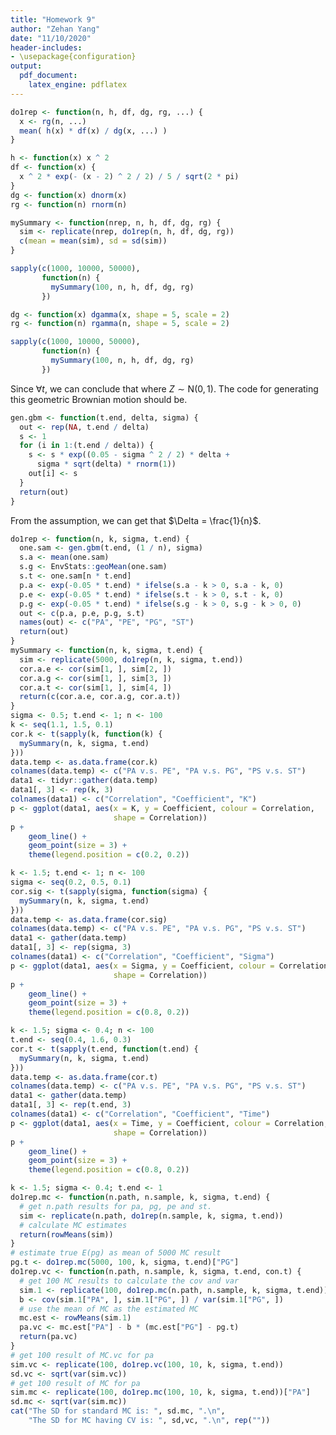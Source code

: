 ```yaml
---
title: "Homework 9"
author: "Zehan Yang"
date: "11/10/2020"
header-includes:
- \usepackage{configuration}
output: 
  pdf_document:
    latex_engine: pdflatex
---
```

\section{Exercise 7.5.1}
\subsection{Problem 1}
```r
do1rep <- function(n, h, df, dg, rg, ...) {
  x <- rg(n, ...)
  mean( h(x) * df(x) / dg(x, ...) )
}

h <- function(x) x ^ 2
df <- function(x) {
  x ^ 2 * exp(- (x - 2) ^ 2 / 2) / 5 / sqrt(2 * pi)
}
dg <- function(x) dnorm(x)
rg <- function(n) rnorm(n)

mySummary <- function(nrep, n, h, df, dg, rg) {
  sim <- replicate(nrep, do1rep(n, h, df, dg, rg))
  c(mean = mean(sim), sd = sd(sim))
}

sapply(c(1000, 10000, 50000), 
       function(n) {
         mySummary(100, n, h, df, dg, rg)
       })
```
\subsection{Problem 2}

\subsection{Problem 3}
```r
dg <- function(x) dgamma(x, shape = 5, scale = 2)
rg <- function(n) rgamma(n, shape = 5, scale = 2)

sapply(c(1000, 10000, 50000), 
       function(n) {
         mySummary(100, n, h, df, dg, rg)
       })
```

\subsection{Problem 4}
\section{Exercise 7.5.2}
\subsection{Problem 1}
Since $\forall t$,
\begin{equation*}
\frac{\text{d}S(t)}{S(t)} = r\text{d}t + \sigma \text{d}W(t),
\end{equation*}
we can conclude that
\begin{equation*}
S(t_i + \Delta) = S(t_i)\exp\left\lbrace (r - \frac{\sigma^2}{2})\Delta +
\sigma\sqrt{\Delta}Z\right\rbrace,
\end{equation*}
where $Z \sim \text{N}(0,1)$.
The code for generating this geometric Brownian motion should be.
```r
gen.gbm <- function(t.end, delta, sigma) {
  out <- rep(NA, t.end / delta)
  s <- 1
  for (i in 1:(t.end / delta)) {
    s <- s * exp((0.05 - sigma ^ 2 / 2) * delta + 
      sigma * sqrt(delta) * rnorm(1))
    out[i] <- s
  }
  return(out)
}
```

\subsection{Problem 2}
From the assumption, we can get that $\Delta = \frac{1}{n}$.
```r
do1rep <- function(n, k, sigma, t.end) {
  one.sam <- gen.gbm(t.end, (1 / n), sigma)
  s.a <- mean(one.sam)
  s.g <- EnvStats::geoMean(one.sam)
  s.t <- one.sam[n * t.end]
  p.a <- exp(-0.05 * t.end) * ifelse(s.a - k > 0, s.a - k, 0)
  p.e <- exp(-0.05 * t.end) * ifelse(s.t - k > 0, s.t - k, 0)
  p.g <- exp(-0.05 * t.end) * ifelse(s.g - k > 0, s.g - k > 0, 0)
  out <- c(p.a, p.e, p.g, s.t)
  names(out) <- c("PA", "PE", "PG", "ST")
  return(out)
}
mySummary <- function(n, k, sigma, t.end) {
  sim <- replicate(5000, do1rep(n, k, sigma, t.end))
  cor.a.e <- cor(sim[1, ], sim[2, ])
  cor.a.g <- cor(sim[1, ], sim[3, ])
  cor.a.t <- cor(sim[1, ], sim[4, ])
  return(c(cor.a.e, cor.a.g, cor.a.t))
}
sigma <- 0.5; t.end <- 1; n <- 100
k <- seq(1.1, 1.5, 0.1)
cor.k <- t(sapply(k, function(k) {
  mySummary(n, k, sigma, t.end)
}))
data.temp <- as.data.frame(cor.k)
colnames(data.temp) <- c("PA v.s. PE", "PA v.s. PG", "PS v.s. ST")
data1 <- tidyr::gather(data.temp)
data1[, 3] <- rep(k, 3)
colnames(data1) <- c("Correlation", "Coefficient", "K")
p <- ggplot(data1, aes(x = K, y = Coefficient, colour = Correlation, 
                       shape = Correlation))
p + 
    geom_line() +
    geom_point(size = 3) +
    theme(legend.position = c(0.2, 0.2))
```
\subsection{Problem 3}
```r
k <- 1.5; t.end <- 1; n <- 100
sigma <- seq(0.2, 0.5, 0.1)
cor.sig <- t(sapply(sigma, function(sigma) {
  mySummary(n, k, sigma, t.end)
}))
data.temp <- as.data.frame(cor.sig)
colnames(data.temp) <- c("PA v.s. PE", "PA v.s. PG", "PS v.s. ST")
data1 <- gather(data.temp)
data1[, 3] <- rep(sigma, 3)
colnames(data1) <- c("Correlation", "Coefficient", "Sigma")
p <- ggplot(data1, aes(x = Sigma, y = Coefficient, colour = Correlation, 
                       shape = Correlation))
p + 
    geom_line() +
    geom_point(size = 3) +
    theme(legend.position = c(0.8, 0.2))
```

\subsection{Problem 4}
```r
k <- 1.5; sigma <- 0.4; n <- 100
t.end <- seq(0.4, 1.6, 0.3)
cor.t <- t(sapply(t.end, function(t.end) {
  mySummary(n, k, sigma, t.end)
}))
data.temp <- as.data.frame(cor.t)
colnames(data.temp) <- c("PA v.s. PE", "PA v.s. PG", "PS v.s. ST")
data1 <- gather(data.temp)
data1[, 3] <- rep(t.end, 3)
colnames(data1) <- c("Correlation", "Coefficient", "Time")
p <- ggplot(data1, aes(x = Time, y = Coefficient, colour = Correlation, 
                       shape = Correlation))
p + 
    geom_line() +
    geom_point(size = 3) +
    theme(legend.position = c(0.8, 0.2))
```

\subsection{Problem 5}
```r
k <- 1.5; sigma <- 0.4; t.end <- 1
do1rep.mc <- function(n.path, n.sample, k, sigma, t.end) {
  # get n.path results for pa, pg, pe and st.
  sim <- replicate(n.path, do1rep(n.sample, k, sigma, t.end)) 
  # calculate MC estimates
  return(rowMeans(sim))
}
# estimate true E(pg) as mean of 5000 MC result
pg.t <- do1rep.mc(5000, 100, k, sigma, t.end)["PG"]
do1rep.vc <- function(n.path, n.sample, k, sigma, t.end, con.t) {
  # get 100 MC results to calculate the cov and var
  sim.1 <- replicate(100, do1rep.mc(n.path, n.sample, k, sigma, t.end))
  b <- cov(sim.1["PA", ], sim.1["PG", ]) / var(sim.1["PG", ])
  # use the mean of MC as the estimated MC
  mc.est <- rowMeans(sim.1)
  pa.vc <- mc.est["PA"] - b * (mc.est["PG"] - pg.t)
  return(pa.vc)
}
# get 100 result of MC.vc for pa
sim.vc <- replicate(100, do1rep.vc(100, 10, k, sigma, t.end))
sd.vc <- sqrt(var(sim.vc))
# get 100 result of MC for pa
sim.mc <- replicate(100, do1rep.mc(100, 10, k, sigma, t.end))["PA"]
sd.mc <- sqrt(var(sim.mc))
cat("The SD for standard MC is: ", sd.mc, ".\n",
    "The SD for MC having CV is: ", sd,vc, ".\n", rep(""))
```






